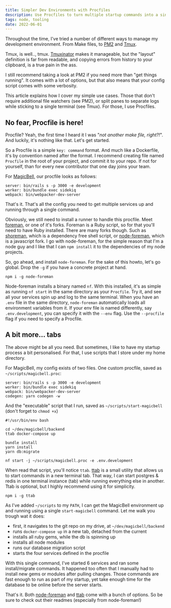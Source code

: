 ```yaml
---
title: Simpler Dev Environments with Procfiles
description: Use Procfiles to turn multiple startup commands into a single one.
tags: node, tooling
date: 2022-06-01
---
```


Throughout the time, I've tried a number of different ways to manage my development environment. From Make files, to [PM2][1] and [Tmux][2].

Tmux, is well.., tmux. [Tmuxinator][3] makes it manageable, but the "layout" definition is far from readable, and copying errors from history to your clipboard, is a true pain in the ass.

I still recommend taking a look at PM2 if you need more than "get things running". It comes with a lot of options, but that also means that your config script comes with some verbosity.

This article explains how I cover my simple use cases. Those that don't require additional file watchers (see PM2), or split panes to separate logs while sticking to a single terminal (see Tmux). For those, I use Procfiles.

## No fear, Procfile is here!

Procfile? Yeah, the first time I heard it I was "*not another make file, right?!*". And luckily, it's nothing like that. Let's get started.

So a Procfile is a simple `key: command` format. And much like a Dockerfile, it's by convention named after the format. I recommend creating file named `Procfile` in the root of your project, and commit it to your repo. If not for yourself, than for every new contributor that one day joins your team.

For [MagicBell][8], our procfile looks as follows:

```
server: bin/rails s -p 3000 -e development
worker: bin/bundle exec sidekiq
webpack: bin/webpacker-dev-server
```

That's it. That's all the config you need to get multiple services up and running through a single command.

Obviously, we still need to install a runner to handle this procfile. Meet [foreman][4], or one of it's forks. Foreman is a Ruby script, so for that you'll need to have Ruby installed. There are many forks though. Such as [shoreman][5], which is a dependency free shell script, or [node-foreman][6], which is a javascript fork. I go with node-foreman, for the simple reason that I'm a node guy and I like that I can `npm install` it to the dependencies of my node projects.

So, go ahead, and install `node-foreman`. For the sake of this howto, let's go global. Drop the `-g` if you have a concrete project at hand.

```
npm i -g node-foreman
```

Node-foreman installs a binary named `nf`. With this installed, it's as simple as running `nf start` in the same directory as your `Procfile`. Try it, and see all your services spin up and log to the same terminal. When you have an `.env` file in the same directory, `node-foreman` automatically loads all environment variables from it. If your env file is named differently, say `.env.development`, you can specify it with the `--env` flag. Use the `--procfile` flag if you need to specify a Procfile.

## A bit more… tabs

The above might be all you need. But sometimes, I like to have my startup process a bit personalised. For that, I use scripts that I store under my home directory.

For MagicBell, my config exists of two files. One custom procfile, saved as `~/scripts/magicbell.proc`:

```
server: bin/rails s -p 3000 -e development
worker: bin/bundle exec sidekiq
webpack: bin/webpacker-dev-server
codegen: yarn codegen -w
```

And the "executable" script that I run, saved as `~/scripts/start-magicbell` (don't forget to `chmod +x`)

```
#!/usr/bin/env bash

cd ~/dev/magicbell/backend
ttab docker-compose up

bundle install
yarn install
yarn db:migrate

nf start -j ~/scripts/magicbell.proc -e .env.development
```

When read that script, you'll notice `ttab`. [ttab][7] is a small utility that allows us to start commands in a new terminal tab. That way, I can start postgres & redis in one terminal instance (tab) while running everything else in another. Ttab is optional, but I highly recommend using it for simplicity.

```
npm i -g ttab
```

As I've added `~/scripts` to my `PATH`, I can get the MagicBell environment up and running using a single `start-magicbell` command. Let me walk you trough wat it does:

- first, it navigates to the git repo on my drive, at `~/dev/magicbell/backend`
- runs `docker-compose up` in a new tab, detached from the current
- installs all ruby gems, while the db is spinning up
- installs all node modules
- runs our database migration script
- starts the four services defined in the procfile

With this single command, I've started 6 services and ran some install/migrate commands. It happened too often that I manually had to install new gems or modules after pulling changes. Those commands are fast enough to run as part of my startup, yet take enough time for the database to be online before the server starts.

That's it. Both [node-foreman][6] and [ttab][7] come with a bunch of options. So be sure to check out their readmes (especially from node-foreman!)

[1]: https://meijer.ws/articles/simplify-your-dev-environment-with-pm2
[2]: https://gist.github.com/smeijer/0e3604a51e9393d2ac009cef6ce0fb48
[3]: https://github.com/tmuxinator/tmuxinator
[4]: https://github.com/ddollar/foreman
[5]: https://github.com/chrismytton/shoreman
[6]: https://github.com/strongloop/node-foreman
[7]: https://www.npmjs.com/package/ttab
[8]: https://magicbell.com
